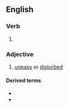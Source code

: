 ==English==

===Verb===
{{head|en|verb form}}

# {{en-past of|discompose}}

===Adjective===
{{en-adj}}

# [[uneasy]] or [[disturbed]]

====Derived terms====
* {{l|en|discomposedly}}
* {{l|en|discomposedness}}